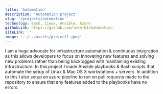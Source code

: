 ```yaml
---
title: 'Automation'
description: 'Automation project' 
slug: '/projects/automation'
technology: Bash, Linux, Ansible, Azure
githubLink: https://github.com/luke-h1/Automation
siteLink: '' 
image: '../../assets/project1.jpeg' 
--- 
```


I am a huge advocate for infrastructure automation & continuous integration as this allows developers to focus on innovating new features and solving new problems rather than being backlogged with maintaining existing infrastructure. In this project I made Ansible playbooks & Bash scripts that automate the setup of Linux & Mac OS X workstations + servers. In addition to this I also setup an azure pipeline to run on pull requests made to the repository to ensure that any features added to the playbooks have no errors.
